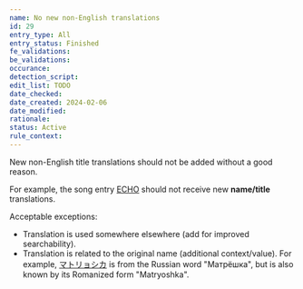 ```yaml
---
name: No new non-English translations
id: 29
entry_type: All
entry_status: Finished
fe_validations:
be_validations:
occurance:
detection_script:
edit_list: TODO
date_checked:
date_created: 2024-02-06
date_modified:
rationale:
status: Active
rule_context:
---
```


New non-English title translations should not be added without a good reason.

For example, the song entry [ECHO](https://vocadb.net/S/68814) should not receive new **name/title** translations.

Acceptable exceptions:

- Translation is used somewhere elsewhere (add for improved searchability).
- Translation is related to the original name (additional context/value).
    For example, [マトリョシカ](https://vocadb.net/S/368) is from the Russian word "Матрёшка", but is also known by its Romanized form "Matryoshka". 

